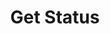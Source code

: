 ---
title: 'Get Status'
openapi: 'GET /api/request/aiclip/status/{requestId}'
description: 'Description of your new file.'
---